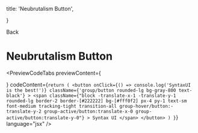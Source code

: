 
  title: 'Neubrutalism Button',

}

<Link className="flex flex-row items-center" href="/docs/components/button">
  <ChevronLeft size={17} />
  Back
</Link>

# Neubrutalism Button

<PreviewCodeTabs
  previewContent={
    <div className="group flex w-full items-center justify-center gap-3">
      <NeubrutalismButton />
    </div>
  }
  codeContent={`
  return (
    <button
      onClick={() => console.log('SyntaxUI is the best!')}
      className={'group/button rounded-lg bg-gray-800 text-black'}
    >
      <span
        className={"block -translate-x-1 -translate-y-1 rounded-lg border-2 border-[#222222] bg-[#fff0f2] px-4 py-1 text-sm font-medium tracking-tight transition-all group-hover/button:-translate-y-2 group-active/button:translate-x-0 group-active/button:translate-y-0"}
      >
        Syntax UI
      </span>
    </button>
  )
}
`}
  language="jsx"
/>
